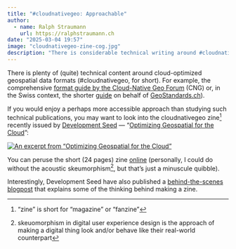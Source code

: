 ```yaml
---
title: "#cloudnativegeo: Approachable"
author:
  - name: Ralph Straumann
    url: https://ralphstraumann.ch
date: "2025-03-04 19:57"
image: "cloudnativegeo-zine-cog.jpg"
description: "There is considerable technical writing around #cloudnativegeo data formats. For a more accessible introduction, check out the 'Optimizing Geospatial for the Cloud' zine by #DevelopmentSeed which uses storytelling to break down technical barriers."
---
```


There is plenty of (quite) technical content around cloud-optimized geospatial data formats (#cloudnativegeo, for short). For example, the comprehensive [format guide by the Cloud-Native Geo Forum](https://guide.cloudnativegeo.org) (CNG) or, in the Swiss context, the shorter [guide](https://www.opengis.ch/2024/04/09/cloud-optimized-geospatial-formats/) on behalf of [GeoStandards.ch](https://geostandards.ch)). 

If you would enjoy a perhaps more accessible approach than studying such technical publications, you may want to look into the cloudnativegeo zine^["zine" is short for "magazine" or "fanzine"] recently issued by [Development Seed](https://developmentseed.org) &mdash; "[Optimizing Geospatial for the Cloud](https://zines.developmentseed.org/zines/cloud-native/#zine)":

[![An excerpt from "Optimizing Geospatial for the Cloud"](cloudnativegeo-zine-geoparquet.jpg "An excerpt from 'Optimizing Geospatial for the Cloud'")](https://zines.developmentseed.org/zines/cloud-native/#zine)

You can peruse the short (24 pages) zine [online](https://zines.developmentseed.org/zines/cloud-native/#zine/) (personally, I could do without the acoustic skeumorphism^[skeuomorphism in digital user experience design is the approach of making a digital thing look and/or behave like their real-world counterpart], but that's just a minuscule quibble).

Interestingly, Development Seed have also published a [behind-the-scenes blogpost](https://developmentseed.org/blog/2025-02-17-cloud-data-zine/) that explains some of the thinking behind making a zine.
